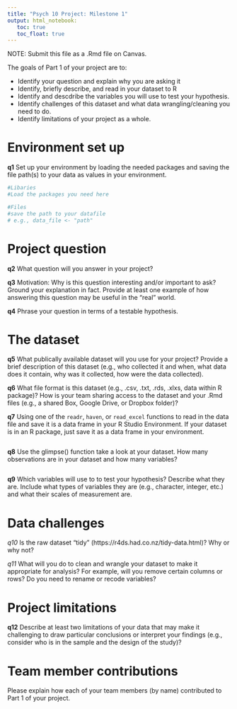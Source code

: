 ```yaml
---
title: "Psych 10 Project: Milestone 1"
output: html_notebook:
   toc: true
   toc_float: true
---
```


NOTE: Submit this file as a .Rmd file on Canvas. 

The goals of Part 1 of your project are to:

* Identify your question and explain why you are asking it
* Identify, briefly describe, and read in your dataset to R
* Identify and descdribe the variables you will use to test your hypothesis.
* Identify challenges of this dataset and what data wrangling/cleaning you need to do. 
* Identify limitations of your project as a whole. 

# Environment set up 

__q1__ Set up your environment by loading the needed packages and saving the file path(s) to your data as values in your environment.
```r
#Libaries
#Load the packages you need here

#Files
#save the path to your datafile
# e.g., data_file <- "path"
```

# Project question

__q2__ What question will you answer in your project? 



__q3__ Motivation: Why is this question interesting and/or important to ask? Ground your explanation in fact. Provide at least one example of how answering this question may be useful in the "real" world. 


__q4__ Phrase your question in terms of a testable hypothesis. 



# The dataset

__q5__ What publically available dataset will you use for your project? Provide a brief description of this dataset (e.g., who collected it and when, what data does it contain, why was it collected, how were the data collected). 



__q6__ What file format is this dataset (e.g., .csv, .txt, .rds, .xlxs, data within R package)? How is your team sharing access to the dataset and your .Rmd files (e.g., a shared Box, Google Drive, or Dropbox folder)?



__q7__ Using one of the `readr`, `haven`, or `read_excel` functions to read in the data file and save it is a data frame in your R Studio Environment. If your dataset is in an R package, just save it as a data frame in your environment. 

```r

```

__q8__  Use the glimpse() function take a look at your dataset. How many observations are in your dataset and how many variables? 
```r

```

__q9__ Which variables will use to to test your hypothesis? Describe what they are. Include what types of variables they are (e.g., character, integer, etc.) and what their scales of measurement are. 


# Data challenges

_q10_ Is the raw dataset "tidy" (https://r4ds.had.co.nz/tidy-data.html)? Why or why not?


_q11_ What will you do to clean and wrangle your dataset to make it appropriate for analysis? For example, will you remove certain columns or rows? Do you need to rename or recode variables? 


# Project limitations

__q12__ Describe at least two limitations of your data that may make it challenging to draw particular conclusions or interpret your findings (e.g., consider who is in the sample and the design of the study)?


# Team member contributions

Please explain how each of your team members (by name) contributed to Part 1 of your project. 








